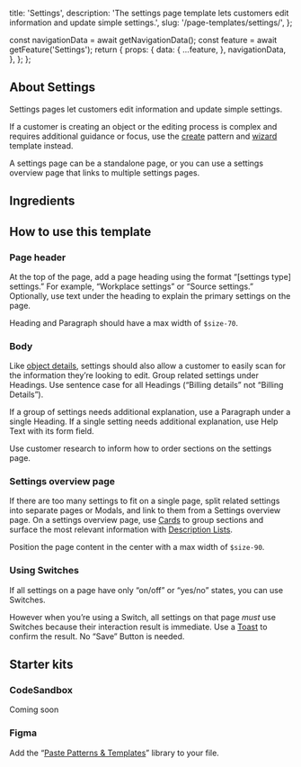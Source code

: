   title: 'Settings',
  description: 'The settings page template lets customers edit information and update simple settings.',
  slug: '/page-templates/settings/',
};



  const navigationData = await getNavigationData();
  const feature = await getFeature('Settings');
  return {
    props: {
      data: {
        ...feature,
      },
      navigationData,
    },
  };
};


<NormalizedPatternHeader
  description={meta.description}
  name={meta.title}
  data={props.data}
  categoryRoute={SidebarCategoryRoutes.PAGE_TEMPLATES}
/>


<contentwrapper>

<PageAside data={mdxHeadings} />

<content>

<StoryPreview
  title="Settings page template - full"
  storyID="website-pagetemplateexamples--full-settings-example"
  code={FullSettingsExample}
/>

## About Settings

Settings pages let customers edit information and update simple settings.

If a customer is creating an object or the editing process is complex and requires additional guidance or focus, use the [create](/patterns/create) pattern and [wizard](/page-templates/wizard) template instead.

A settings page can be a standalone page, or you can use a settings overview page that links to multiple settings pages.

## Ingredients

<SettingsIngredients />

## How to use this template

### Page header

At the top of the page, add a page heading using the format “[settings type] settings.” For example, “Workplace settings” or “Source settings.” Optionally, use text under the heading to explain the primary settings on the page.

Heading and Paragraph should have a max width of `$size-70`.

### Body

Like [object details](/page-templates/object-details), settings should also allow a customer to easily scan for the information they’re looking to edit. Group related settings under Headings. Use sentence case for all Headings (“Billing details” not “Billing Details”).

If a group of settings needs additional explanation, use a Paragraph under a single Heading. If a single setting needs additional explanation, use Help Text with its form field.

Use customer research to inform how to order sections on the settings page.

### Settings overview page

If there are too many settings to fit on a single page, split related settings into separate pages or Modals, and link to them from a Settings overview page. On a settings overview page, use [Cards](/components/card) to group sections and surface the most relevant information with [Description Lists](components/description-list).

Position the page content in the center with a max width of `$size-90`.

<StoryPreview
  title="Settings page template - full"
  storyID="website-pagetemplateexamples--settings-overview-example"
  code={SettingsOverviewExample}
/>

### Using Switches

If all settings on a page have only “on/off” or “yes/no” states, you can use Switches.

However when you’re using a Switch, all settings on that page _must_ use Switches because their interaction result is immediate. Use a [Toast](/components/toast) to confirm the result. No “Save” Button is needed.

## Starter kits

### CodeSandbox

Coming soon

### Figma

Add the “[Paste Patterns & Templates](https://www.figma.com/file/S4z0Kqjb9AYosnkRQldLte/Paste-Patterns-%26-Templates?type=design&node-id=367-27339&mode=design&t=dC1B5k0lVIB0JIuX-0)” library to your file.

</content>

</contentwrapper>
